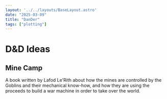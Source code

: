 ```yaml
---
layout: '../../layouts/BaseLayout.astro'
date: "2025-03-09"
title: "DanDer"
tags: ["plotting"]
---
```


<DummyComponent />

# D&D Ideas

## Mine Camp

A book written by Lafod Le'Rith about how the mines are controlled by the Goblins and their
mechanical know-how, and how they are using the proceeds to build a war machine in order
to take over the world. 